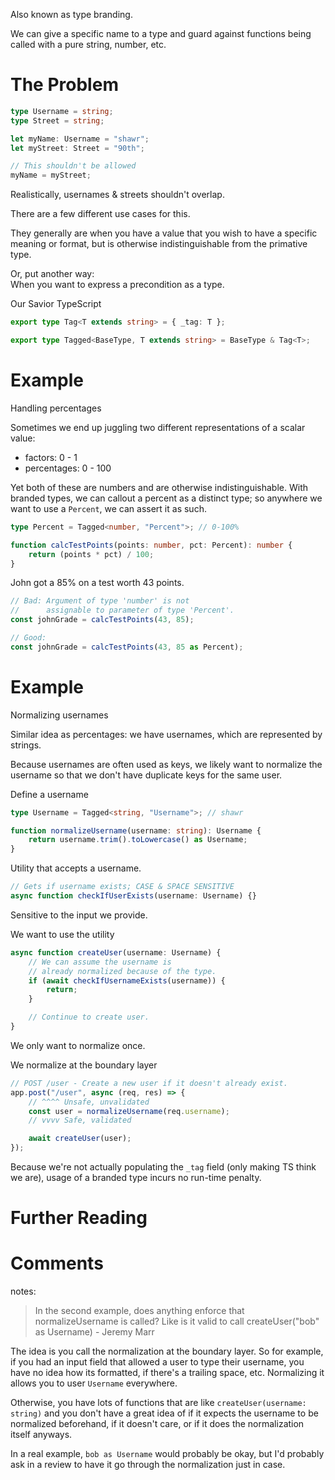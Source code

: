 Also known as type branding.

We can give a specific name to a type and guard against functions being called with a pure string, number, etc.

# The Problem

```ts
type Username = string;
type Street = string;

let myName: Username = "shawr";
let myStreet: Street = "90th";

// This shouldn't be allowed
myName = myStreet;
```

Realistically, usernames & streets shouldn't overlap.

There are a few different use cases for this.

They generally are when you have a value that you wish to have a specific meaning or format, but is otherwise indistinguishable from the primative type.

Or, put another way:  
When you want to express a precondition as a type.

Our Savior TypeScript

```ts
export type Tag<T extends string> = { _tag: T };

export type Tagged<BaseType, T extends string> = BaseType & Tag<T>;
```

# Example

Handling percentages

Sometimes we end up juggling two different representations of a scalar value:

-   factors: 0 - 1
-   percentages: 0 - 100

Yet both of these are numbers and are otherwise indistinguishable. With branded types, we can callout a percent as a distinct type; so anywhere we want to use a `Percent`, we can assert it as such.

```ts
type Percent = Tagged<number, "Percent">; // 0-100%

function calcTestPoints(points: number, pct: Percent): number {
    return (points * pct) / 100;
}
```

John got a 85% on a test worth 43 points.

```ts
// Bad: Argument of type 'number' is not
//      assignable to parameter of type 'Percent'.
const johnGrade = calcTestPoints(43, 85);

// Good:
const johnGrade = calcTestPoints(43, 85 as Percent);
```

# Example

Normalizing usernames

Similar idea as percentages: we have usernames, which are represented by strings.

Because usernames are often used as keys, we likely want to normalize the username so that we don't have duplicate keys for the same user.

Define a username

```ts
type Username = Tagged<string, "Username">; // shawr

function normalizeUsername(username: string): Username {
    return username.trim().toLowercase() as Username;
}
```

Utility that accepts a username.

```ts
// Gets if username exists; CASE & SPACE SENSITIVE
async function checkIfUserExists(username: Username) {}
```

Sensitive to the input we provide.

We want to use the utility

```ts
async function createUser(username: Username) {
    // We can assume the username is
    // already normalized because of the type.
    if (await checkIfUsernameExists(username)) {
        return;
    }

    // Continue to create user.
}
```

We only want to normalize once.

We normalize at the boundary layer

```ts
// POST /user - Create a new user if it doesn't already exist.
app.post("/user", async (req, res) => {
    // ^^^^ Unsafe, unvalidated
    const user = normalizeUsername(req.username);
    // vvvv Safe, validated

    await createUser(user);
});
```

Because we're not actually populating the `_tag` field (only making TS think we are), usage of a branded type incurs no run-time penalty.

# Further Reading

# Comments

notes:

> In the second example, does anything enforce that normalizeUsername is called? Like is it valid to call createUser("bob" as Username) - Jeremy Marr

The idea is you call the normalization at the boundary layer. So for example, if you had an input field that allowed a user to type their username, you have no idea how its formatted, if there's a trailing space, etc. Normalizing it allows you to user `Username` everywhere.

Otherwise, you have lots of functions that are like `createUser(username: string)` and you don't have a great idea of if it expects the username to be normalized beforehand, if it doesn't care, or if it does the normalization itself anyways.

In a real example, `bob as Username` would probably be okay, but I'd probably ask in a review to have it go through the normalization just in case.
